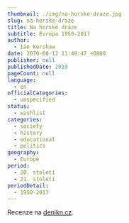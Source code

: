 ```yaml
---
thumbnail: ./img/na-horske-draze.jpg
slug: na-horske-draze
title: Na horské dráze
subtitle: Evropa 1950-2017
author:
  - Ian Kershaw
date: 2070-08-12 11:49:47 +0800
publisher: null
publishedDate: 2019
pageCount: null
language:
  - en
officialCategories:
  - unspecified
status:
  - wishlist
categories:
  - society
  - history
  - educational
  - politics
geography:
  - Europe
period:
  - 20. století
  - 21. století
periodDetail:
  - 1950-2017
---
```


Recenze na <a href="https://denikn.cz/212530/v-roce-1989-kouzlo-zapadu-bouralo-zdi-zvrhne-se-ted-pribeh-evropy/?ref=in" target="_blank" rel="noreferrer noopener">denikn.cz</a>.
